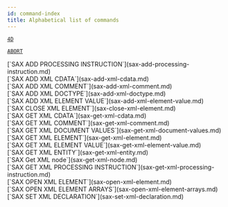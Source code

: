 ```yaml
---
id: command-index
title: Alphabetical list of commands
---
```




<Tabs>

<TabItem value="4">

[`4D`](4d.md)

</TabItem>
<TabItem value="A">

[`ABORT`](abort.md)

</TabItem>

<TabItem value="B">



</TabItem>

<TabItem value="C">


</TabItem>
<TabItem value="D">


</TabItem>
<TabItem value="E">


</TabItem>
<TabItem value="F">


</TabItem>
<TabItem value="G">


</TabItem>
<TabItem value="H">


</TabItem>
<TabItem value="I">


</TabItem>
<TabItem value="J">


</TabItem>
<TabItem value="K">


</TabItem>
<TabItem value="L">


</TabItem>
<TabItem value="M">


</TabItem>
<TabItem value="N">


</TabItem>
<TabItem value="O">


</TabItem>
<TabItem value="P">


</TabItem>
<TabItem value="Q">


</TabItem>
<TabItem value="R">


</TabItem>

<TabItem value="S">
[`SAX ADD PROCESSING INSTRUCTION`](sax-add-processing-instruction.md)<br/>
[`SAX ADD XML CDATA`](sax-add-xml-cdata.md)<br/>
[`SAX ADD XML COMMENT`](sax-add-xml-comment.md)<br/>
[`SAX ADD XML DOCTYPE`](sax-add-xml-doctype.md)<br/>
[`SAX ADD XML ELEMENT VALUE`](sax-add-xml-element-value.md)<br/>
[`SAX CLOSE XML ELEMENT`](sax-close-xml-element.md)<br/>
[`SAX GET XML CDATA`](sax-get-xml-cdata.md)<br/>
[`SAX GET XML COMMENT`](sax-get-xml-comment.md)<br/>
[`SAX GET XML DOCUMENT VALUES`](sax-get-xml-document-values.md)<br/>
[`SAX GET XML ELEMENT`](sax-get-xml-element.md)<br/>
[`SAX GET XML ELEMENT VALUE`](sax-get-xml-element-value.md)<br/>
[`SAX GET XML ENTITY`](sax-get-xml-entity.md)<br/>
[`SAX Get XML node`](sax-get-xml-node.md)<br/>
[`SAX GET XML PROCESSING INSTRUCTION`](sax-get-xml-processing-instruction.md)<br/>
[`SAX OPEN XML ELEMENT`](sax-open-xml-element.md)<br/>
[`SAX OPEN XML ELEMENT ARRAYS`](sax-open-xml-element-arrays.md)<br/>
[`SAX SET XML DECLARATION`](sax-set-xml-declaration.md)


</TabItem>
<TabItem value="T">


</TabItem>
<TabItem value="U">


</TabItem>
<TabItem value="V">


</TabItem>
<TabItem value="W">


</TabItem>

<TabItem value="X">

</TabItem>
<TabItem value="Y">


</TabItem>
<TabItem value="Z">


</TabItem>

</Tabs>
